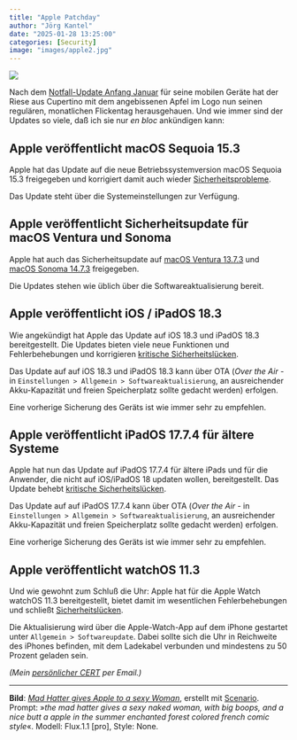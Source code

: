 ```yaml
---
title: "Apple Patchday"
author: "Jörg Kantel"
date: "2025-01-28 13:25:00"
categories: [Security]
image: "images/apple2.jpg"
---
```


[![](images/apple2-b.jpg)](https://www.flickr.com/photos/schockwellenreiter/54060264503/)

Nach dem [Notfall-Update Anfang Januar](https://kantel.github.io/posts/2025010702_ios_update/) für seine mobilen Geräte hat der Riese aus Cupertino mit dem angebissenen Apfel im Logo nun seinen regulären, monatlichen Flickentag herausgehauen. Und wie immer sind der Updates so viele, daß ich sie nur *en bloc* ankündigen kann:

## Apple veröffentlicht macOS Sequoia 15.3

Apple hat das Update auf die  neue Betriebssystemversion macOS Sequoia 15.3 freigegeben und korrigiert damit auch wieder [Sicherheitsprobleme](https://support.apple.com/en-us/122068).

Das Update steht über die Systemeinstellungen zur Verfügung.

## Apple veröffentlicht Sicherheitsupdate für macOS Ventura und Sonoma

Apple hat auch das Sicherheitsupdate auf [macOS Ventura 13.7.3](https://support.apple.com/en-us/122070) und [macOS Sonoma 14.7.3]( https://support.apple.com/en-us/122069) freigegeben.

Die Updates stehen wie üblich über die Softwareaktualisierung bereit.

## Apple veröffentlicht iOS / iPadOS 18.3

Wie angekündigt hat Apple das Update auf iOS 18.3 und iPadOS 18.3 bereitgestellt. Die Updates bieten viele neue Funktionen und Fehlerbehebungen und korrigieren [kritische Sićherheitslücken](https://support.apple.com/en-us/122066).

Das Update auf auf iOS 18.3 und iPadOS 18.3 kann über OTA (*Over the Air* - in `Einstellungen > Allgemein > Softwareaktualisierung`, an ausreichender Akku-Kapazität und freien Speicherplatz sollte gedacht werden) erfolgen.

Eine vorherige Sicherung des Geräts ist wie immer sehr zu empfehlen.

## Apple veröffentlicht iPadOS 17.7.4 für ältere Systeme

Apple hat nun das Update auf iPadOS 17.7.4 für ältere iPads und für die Anwender, die nicht auf iOS/iPadOS 18 updaten wollen, bereitgestellt. Das Update behebt [kritische Sicherheitslücken](https://support.apple.com/en-us/122067).

Das Update auf auf iPadOS 17.7.4 kann über OTA (*Over the Air* - in `Einstellungen > Allgemein > Softwareaktualisierung`, an ausreichender Akku-Kapazität und freien Speicherplatz sollte gedacht werden) erfolgen.

Eine vorherige Sicherung des Geräts ist wie immer sehr zu empfehlen.

## Apple veröffentlicht watchOS 11.3

Und wie gewohnt zum Schluß die Uhr: Apple hat für die Apple Watch  watchOS 11.3 bereitgestellt, bietet damit im wesentlichen Fehlerbehebungen und schließt [Sicherheitslücken](https://support.apple.com/en-us/122071).

Die Aktualisierung wird über die Apple-Watch-App auf dem iPhone gestartet unter `Allgemein > Softwareupdate`. Dabei sollte sich die Uhr in Reichweite des iPhones befinden, mit dem Ladekabel verbunden und mindestens zu 50 Prozent geladen sein. 

*(Mein [persönlicher CERT](https://wwwuser.gwdguser.de/~mreiman1/) per Email.)*

---

**Bild**: *[Mad Hatter gives Apple to a sexy Woman](https://www.flickr.com/photos/schockwellenreiter/54060264503/)*, erstellt mit [Scenario](http://cognitiones.kantel-chaos-team.de/technikgeschichte/rechnerundnetze/scenario.html). Prompt: »*the mad hatter gives a sexy naked woman, with big boops, and a nice butt a apple in the summer enchanted forest colored french comic style*«. Modell: Flux.1.1 [pro], Style: None.
